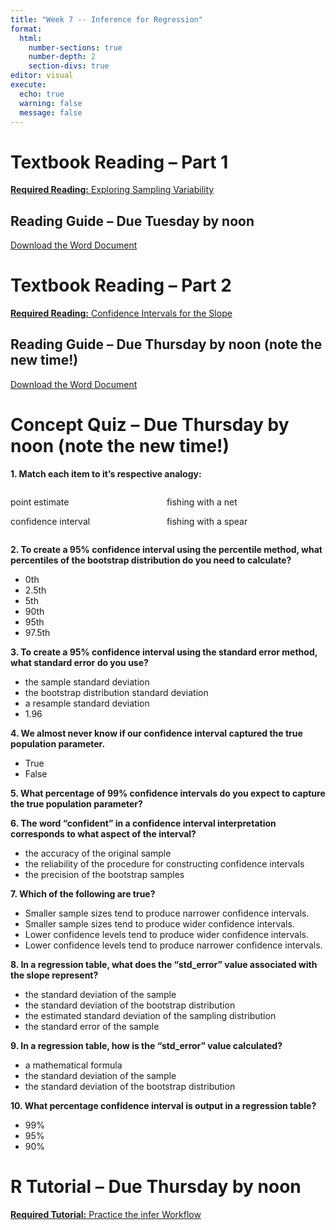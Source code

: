 ```yaml
---
title: "Week 7 -- Inference for Regression"
format: 
  html: 
    number-sections: true
    number-depth: 2
    section-divs: true
editor: visual
execute: 
  echo: true
  warning: false
  message: false
---
```


# Textbook Reading -- Part 1

[**Required Reading:** Exploring Sampling Variability](chapters/week7-reading1.html)

::: callout-note
## Reading Guide -- Due Tuesday by noon

[Download the Word Document](reading-guide/week7-reading1.docx)
:::

# Textbook Reading -- Part 2

[**Required Reading:** Confidence Intervals for the Slope](chapters/week7-reading2.html)

::: callout-note
## Reading Guide -- Due Thursday by noon (note the new time!)

[Download the Word Document](reading-guide/week7-reading2.docx)
:::

# Concept Quiz -- Due Thursday by noon (note the new time!)

**1. Match each item to it's respective analogy:**

::: columns
::: {.column width="40%"}
point estimate

confidence interval
:::

::: {.column width="5%"}
:::

::: {.column width="55%"}
fishing with a net

fishing with a spear
:::
:::

**2. To create a 95% confidence interval using the percentile method, what percentiles of the bootstrap distribution do you need to calculate?**

-   0th
-   2.5th
-   5th
-   90th
-   95th
-   97.5th

**3. To create a 95% confidence interval using the standard error method, what standard error do you use?**

-   the sample standard deviation
-   the bootstrap distribution standard deviation
-   a resample standard deviation
-   1.96

**4. We almost never know if our confidence interval captured the true population parameter.**

-   True
-   False

**5. What percentage of 99% confidence intervals do you expect to capture the true population parameter?**

**6. The word "confident" in a confidence interval interpretation corresponds to what aspect of the interval?**

-   the accuracy of the original sample
-   the reliability of the procedure for constructing confidence intervals
-   the precision of the bootstrap samples

**7. Which of the following are true?**

-   Smaller sample sizes tend to produce narrower confidence intervals.
-   Smaller sample sizes tend to produce wider confidence intervals.
-   Lower confidence levels tend to produce wider confidence intervals.
-   Lower confidence levels tend to produce narrower confidence intervals.

**8. In a regression table, what does the "std_error" value associated with the slope represent?**

-   the standard deviation of the sample
-   the standard deviation of the bootstrap distribution
-   the estimated standard deviation of the sampling distribution
-   the standard error of the sample

**9. In a regression table, how is the "std_error" value calculated?**

-   a mathematical formula
-   the standard deviation of the sample
-   the standard deviation of the bootstrap distribution

**10. What percentage confidence interval is output in a regression table?**

-   99%
-   95%
-   90%

# R Tutorial -- Due Thursday by noon

[**Required Tutorial:** Practice the infer Workflow](https://rstudio.csm.calpoly.edu/infer_CI_tutorial/)
